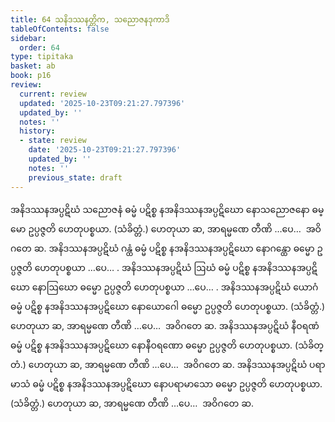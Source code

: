 ```yaml
---
title: 64 သနိဒဿနတ္တိက, သညောဇနဒုကာဒိ
tableOfContents: false
sidebar:
  order: 64
type: tipitaka
basket: ab
book: p16
review:
  current: review
  updated: '2025-10-23T09:21:27.797396'
  updated_by: ''
  notes: ''
  history:
  - state: review
    date: '2025-10-23T09:21:27.797396'
    updated_by: ''
    notes: ''
    previous_state: draft
---
```



<ReviewStatus review={frontmatter.review} showDetails={true} />

<HypothesisAnnotation frontmatter={frontmatter} />

<DynamicBreadcrumb />

<Division number="107" book="p16" e="ch" v="40" p="279">

<Paragraph number="261" book="p16">
အနိဒဿနအပ္ပဋိဃံ သညောဇနံ ဓမ္မံ ပဋိစ္စ နအနိဒဿနအပ္ပဋိဃော နောသညောဇနော ဓမ္မော ဥပ္ပဇ္ဇတိ ဟေတုပစ္စယာ. (သံခိတ္တံ.)
</Paragraph>

<Paragraph number="262" book="p16">
ဟေတုယာ ဆ, အာရမ္မဏေ တီဏိ …ပေ…  အဝိဂတေ ဆ.
</Paragraph>

</Division>
<Division number="108" book="p16" e="ch" v="40" p="279">

<Paragraph number="263" book="p16">
အနိဒဿနအပ္ပဋိဃံ ဂန္ထံ ဓမ္မံ ပဋိစ္စ နအနိဒဿနအပ္ပဋိဃော နောဂန္ထော ဓမ္မော ဥပ္ပဇ္ဇတိ ဟေတုပစ္စယာ …ပေ… .
</Paragraph>

<Paragraph number="264" book="p16">
အနိဒဿနအပ္ပဋိဃံ ဩဃံ ဓမ္မံ ပဋိစ္စ နအနိဒဿနအပ္ပဋိဃော နောဩဃော ဓမ္မော ဥပ္ပဇ္ဇတိ ဟေတုပစ္စယာ …ပေ… .
</Paragraph>

<Paragraph number="265" book="p16">
အနိဒဿနအပ္ပဋိဃံ ယောဂံ ဓမ္မံ ပဋိစ္စ နအနိဒဿနအပ္ပဋိဃော နောယောဂေါ ဓမ္မော ဥပ္ပဇ္ဇတိ ဟေတုပစ္စယာ. (သံခိတ္တံ.)
</Paragraph>

<Paragraph number="266" book="p16">
ဟေတုယာ ဆ, အာရမ္မဏေ တီဏိ …ပေ…  အဝိဂတေ ဆ.
</Paragraph>

</Division>
<Division number="109" book="p16" e="ch" v="40" p="279">

<Paragraph number="267" book="p16">
အနိဒဿနအပ္ပဋိဃံ နီဝရဏံ ဓမ္မံ ပဋိစ္စ နအနိဒဿနအပ္ပဋိဃော နောနီဝရဏော ဓမ္မော ဥပ္ပဇ္ဇတိ ဟေတုပစ္စယာ. (သံခိတ္တံ.)
</Paragraph>

<Paragraph number="268" book="p16">
ဟေတုယာ ဆ, အာရမ္မဏေ တီဏိ …ပေ…  အဝိဂတေ ဆ.
</Paragraph>

</Division>
<Division number="110" book="p16" e="ch" v="40" p="279">

<Paragraph number="269" book="p16">
အနိဒဿနအပ္ပဋိဃံ ပရာမာသံ ဓမ္မံ ပဋိစ္စ နအနိဒဿနအပ္ပဋိဃော နောပရာမာသော ဓမ္မော ဥပ္ပဇ္ဇတိ ဟေတုပစ္စယာ. (သံခိတ္တံ.)
</Paragraph>

<Paragraph number="270" book="p16">
ဟေတုယာ ဆ, အာရမ္မဏေ တီဏိ …ပေ…  အဝိဂတေ ဆ.
</Paragraph>
</Division>
